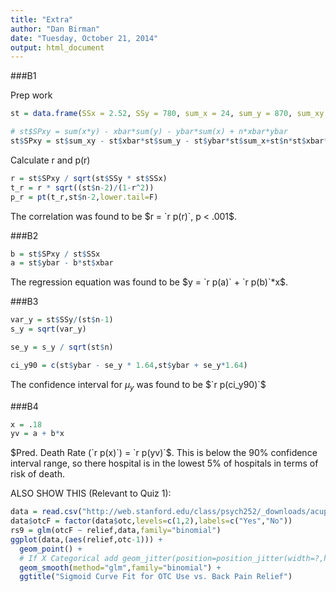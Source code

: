 ```yaml
---
title: "Extra"
author: "Dan Birman"
date: "Tuesday, October 21, 2014"
output: html_document
---
```


###B1

Prep work
```r
st = data.frame(SSx = 2.52, SSy = 780, sum_x = 24, sum_y = 870, sum_xy = 349.25, n=64, xbar = .375, ybar =13.6)

# st$SPxy = sum(x*y) - xbar*sum(y) - ybar*sum(x) + n*xbar*ybar
st$SPxy = st$sum_xy - st$xbar*st$sum_y - st$ybar*st$sum_x+st$n*st$xbar*st$ybar
```

Calculate r and p(r)
```r
r = st$SPxy / sqrt(st$SSy * st$SSx)
t_r = r * sqrt((st$n-2)/(1-r^2))
p_r = pt(t_r,st$n-2,lower.tail=F)
```

The correlation was found to be $r = `r p(r)`, p < .001$.

###B2

```r
b = st$SPxy / st$SSx
a = st$ybar - b*st$xbar
```

The regression equation was found to be $y = `r p(a)` + `r p(b)`*x$.

###B3

```r
var_y = st$SSy/(st$n-1)
s_y = sqrt(var_y)

se_y = s_y / sqrt(st$n)

ci_y90 = c(st$ybar - se_y * 1.64,st$ybar + se_y*1.64)
```

The confidence interval for $\mu_y$ was found to be $`r p(ci_y90)`$

###B4

```r
x = .18
yv = a + b*x
```

$Pred. Death Rate (`r p(x)`) = `r p(yv)`$. This is below the 90% confidence interval range, so there hospital is in the lowest 5% of hospitals in terms of risk of death.








ALSO SHOW THIS (Relevant to Quiz 1):
```r
data = read.csv("http://web.stanford.edu/class/psych252/_downloads/acupuncture.csv")
data$otcF = factor(data$otc,levels=c(1,2),labels=c("Yes","No"))
rs9 = glm(otcF ~ relief,data,family="binomial")
ggplot(data,(aes(relief,otc-1))) + 
  geom_point() + 
  # If X Categorical add geom_jitter(position=position_jitter(width=?,height=?))
  geom_smooth(method="glm",family="binomial") + 
  ggtitle("Sigmoid Curve Fit for OTC Use vs. Back Pain Relief")
```
